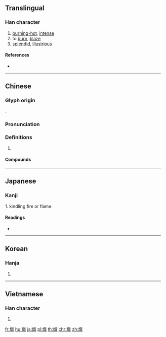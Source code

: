 {{character info/new}}
{{also|炽}}
==Translingual==

===Han character===
{{Han char|rn=86|rad=火|as=12|sn=16|four=93850|canj=FYIA|ids=⿰火戠}}

# [[burning-hot]], [[intense]]
# to [[burn]], [[blaze]]
# [[splendid]], [[illustrious]]

====References====
* {{Han ref|kx=0681.260|dkj=19385|hdz=32236.080|uh=71BE|ud=29118|bh=BF4B|bd=48971}}

----

==Chinese==
{{zh-forms|s=炽}}

===Glyph origin===
{{Han etym}}
{{Han compound|火|戠|t1=fire|c1=s|c2=p|ls=psc}}.

===Pronunciation===
{{zh-pron
|m=chì
|c=ci3
|mc=y
|oc=y
|cat=
}}

===Definitions===
{{zh-hanzi}}

# {{rfdef|zh}}

====Compounds====
{{zh-der|熯天熾地|白熾電燈|熾炭|熾茂|熾烈|火熾|白熾燈|白熾|熾結|熾盛|熾愛|熾然|熾熱|豐熾}}

----

==Japanese==

===Kanji===
{{ja-kanji|grade=|rs=火12}}

1. kindling fire or flame

====Readings====
* {{ja-readings|goon=[[し]] (shi)|kanon=[[し]] (shi)|kun=[[さかん]] (sakan), [[おこす]] (okosu)}}

----

==Korean==

===Hanja===
{{ko-hanja|hangeul=치|eumhun=|rv=chi|mr=ch'i|y=chi}}

# {{defn|lang=ko|sort=火12}}

----

==Vietnamese==

===Han character===
{{vi-hantu|[[sí]], [[xé]], [[xế]], [[xi]], [[xí]]|rs=火12}}

# {{defn|lang=vi|sort=火12}}

[[fr:熾]]
[[hu:熾]]
[[ja:熾]]
[[pl:熾]]
[[th:熾]]
[[chr:熾]]
[[zh:熾]]
